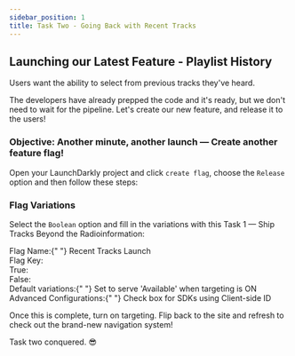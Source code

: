```yaml
---
sidebar_position: 1
title: Task Two - Going Back with Recent Tracks
---
```



## Launching our Latest Feature - Playlist History

Users want the ability to select from previous tracks they've heard.  

The developers have already prepped the code and it's ready, but we don't need to wait for the pipeline. Let's create our new feature, and release it to the users!

### Objective\: Another minute, another launch — Create another feature flag!

Open your LaunchDarkly project and click `create flag`, choose the `Release` option and then follow these steps:

### Flag Variations

Select the `Boolean` option and fill in the variations with this Task 1 — Ship Tracks Beyond the Radioinformation:
<div className="text-lg font-bold text-blue-500">
  Flag Name:{" "}
  <span className="text-black dark:text-white font-normal">
    Recent Tracks Launch
  </span>
</div>

<div className="flex items-center space-x-3">
  <span className="text-lg text-blue-500 font-bold">Flag Key:</span>
  <CopyField value="recenttunes" client:load />
</div>

<div className="flex items-center space-x-3">
<span className="text-lg text-blue-500 font-bold">True:</span>
<CopyField value='Available' client:load />
</div>

<div className="flex items-center space-x-3">
<span className="text-lg font-bold text-blue-500">False:</span>
<CopyField value='Unavailable' client:load />
</div>

<div className="text-lg font-bold text-blue-500">
Default variations:{" "}
<span className="text-black dark:text-white font-normal">Set to serve 'Available' when targeting is ON</span>

</div>

<div className="text-lg font-bold text-blue-500">
Advanced Configurations:{" "}
<span className="text-black dark:text-white font-normal">Check box for SDKs using Client-side ID</span>

</div>


Once this is complete, turn on targeting. Flip back to the site and refresh to check out the brand-new navigation system! 

Task two conquered. 😎